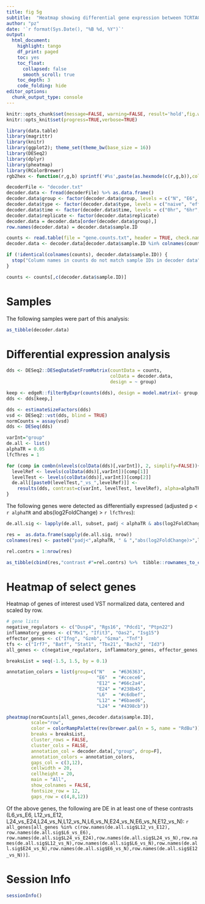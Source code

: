 ```yaml
---
title: fig 5g
subtitle:  "Heatmap showing differential gene expression between TCRTAG in tumor versus infection versus naive at 6,12, and 24h from selected pathways (adjusted P <0.05, |Log2FC| >1), z-score normalization across rows."
author: "pz"
date: '`r format(Sys.Date(), "%B %d, %Y")`'
output:
  html_document:
    highlight: tango
    df_print: paged
    toc: yes
    toc_float:
      collapsed: false
      smooth_scroll: true
    toc_depth: 3
    code_folding: hide
editor_options:
  chunk_output_type: console
---
```



```r
knitr::opts_chunk$set(message=FALSE, warning=FALSE, result='hold',fig.width=10,tidy=TRUE, cache=FALSE)
knitr::opts_knit$set(progress=TRUE,verbose=TRUE)
```

```r
library(data.table)
library(magrittr)
library(knitr)
library(ggplot2); theme_set(theme_bw(base_size = 16))
library(DESeq2)
library(dplyr)
library(pheatmap)
library(RColorBrewer)
rgb2hex <- function(r,g,b) sprintf('#%s',paste(as.hexmode(c(r,g,b)),collapse = ''))
```



```r
decoderFile <- "decoder.txt"
decoder.data <- fread(decoderFile) %>% as.data.frame()
decoder.data$group <- factor(decoder.data$group, levels = c("N", "E6", "E12", "E24", "L6", "L12", "L24"))
decoder.data$type <- factor(decoder.data$type, levels = c("naive", "effector", "tumor"))
decoder.data$time <- factor(decoder.data$time, levels = c("0hr", "6hr", "12hr", "24hr"))
decoder.data$replicate <- factor(decoder.data$replicate)
decoder.data = decoder.data[order(decoder.data$group),]
row.names(decoder.data) = decoder.data$sample.ID
```

```r
counts <- read.table(file = "gene.counts.txt", header = TRUE, check.names=FALSE, row.names=1)
decoder.data <- decoder.data[decoder.data$sample.ID %in% colnames(counts),]

if (!identical(colnames(counts), decoder.data$sample.ID)) {
  stop("Column names in counts do not match sample IDs in decoder data")
}

counts <- counts[,c(decoder.data$sample.ID)]
```

# Samples

The following samples were part of this analysis:

```r
as_tibble(decoder.data)
```


# Differential expression analysis

```r
dds <- DESeq2::DESeqDataSetFromMatrix(countData = counts, 
                                      colData = decoder.data, 
                                      design = ~ group)

keep <- edgeR::filterByExpr(counts(dds), design = model.matrix(~ group, data = colData(dds)))
dds <- dds[keep,]

dds <- estimateSizeFactors(dds)
vsd <- DESeq2::vst(dds, blind = TRUE)
normCounts = assay(vsd)
dds <- DESeq(dds)
```


```r
varInt="group"
de.all <- list()
alphaTR = 0.05
lfcThres = 1

for (comp in combn(nlevels(colData(dds)[,varInt]), 2, simplify=FALSE)){
  levelRef <- levels(colData(dds)[,varInt])[comp[1]]
  levelTest <- levels(colData(dds)[,varInt])[comp[2]]
  de.all[[paste0(levelTest,"_vs_",levelRef)]] <- 
    results(dds, contrast=c(varInt, levelTest, levelRef), alpha=alphaTR) %>% as.data.frame()
}
```


The following genes were detected as differentially expressed (adjusted p < `r alphaTR` and abs(log2FoldChange) > `r lfcThres`):


```r
de.all.sig <- lapply(de.all, subset, padj < alphaTR & abs(log2FoldChange) > lfcThres)

res =  as.data.frame(sapply(de.all.sig, nrow))
colnames(res) <- paste0("padj<",alphaTR, " & ","abs(log2FoldChange)>",lfcThres)

rel.contrs = 1:nrow(res)

as_tibble(cbind(res,"contrast #"=rel.contrs) %>%  tibble::rownames_to_column(var="contrast"))
```


# Heatmap of select genes


Heatmap of genes of interest used VST normalized data, centered and scaled by row.

```r
# gene lists
negative_regulators <- c("Dusp4", "Rgs16", "Pdcd1", "Ptpn22")
inflammatory_genes <- c("Mx1", "Ifit3", "Oas2", "Isg15")
effector_genes <- c("Ifng", "Gzmb", "Gzma", "Tnf")
tfs <- c("Irf7", "Batf", "Stat1", "Tbx21", "Bach2", "Id3")
all_genes <- c(negative_regulators, inflammatory_genes, effector_genes, tfs)

breaksList = seq(-1.5, 1.5, by = 0.1)

annotation_colors = list(group=c("N"   = "#636363",
                                 "E6"  = "#ccece6", 
                                 "E12" = "#66c2a4",
                                 "E24" = "#238b45",
                                 "L6"  = "#c6dbef", 
                                 "L12" = "#6baed6",  
                                 "L24" = "#4398cb"))

pheatmap(normCounts[all_genes,decoder.data$sample.ID],
         scale="row", 
         color = colorRampPalette(rev(brewer.pal(n = 5, name = "RdBu")))(length(breaksList)), 
         breaks = breaksList, 
         cluster_rows = FALSE, 
         cluster_cols = FALSE, 
         annotation_col = decoder.data[,"group", drop=F], 
         annotation_colors = annotation_colors,
         gaps_col = c(3,12), 
         cellwidth = 20, 
         cellheight = 20, 
         main = "All",
         show_colnames = FALSE,
         fontsize_row = 12,  
         gaps_row = c(4,8,12))
```


Of the above genes, the following are DE in at least one of these contrasts (L6_vs_E6, L12_vs_E12, L24_vs_E24,L24_vs_N,L12_vs_N,L6_vs_N,E24_vs_N,E6_vs_N,E12_vs_N): `r all_genes[all_genes %in% c(row.names(de.all.sig$L12_vs_E12), row.names(de.all.sig$L6_vs_E6), row.names(de.all.sig$L24_vs_E24),row.names(de.all.sig$L24_vs_N),row.names(de.all.sig$L12_vs_N),row.names(de.all.sig$L6_vs_N),row.names(de.all.sig$E24_vs_N),row.names(de.all.sig$E6_vs_N),row.names(de.all.sig$E12_vs_N))]`.

# Session Info
```r
sessionInfo()
```